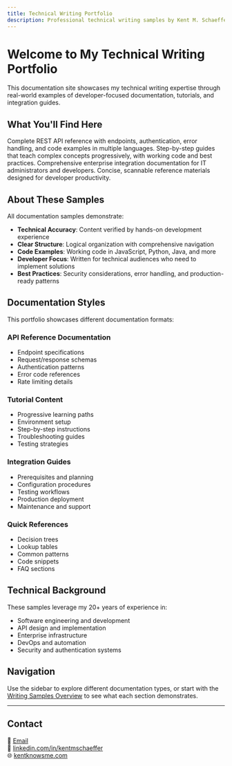 ```yaml
---
title: Technical Writing Portfolio
description: Professional technical writing samples by Kent M. Schaeffer
---
```



# Welcome to My Technical Writing Portfolio

This documentation site showcases my technical writing expertise through real-world examples of developer-focused documentation, tutorials, and integration guides.

## What You'll Find Here

<CardGrid>
  <Card title="API Documentation" icon="document">
    Complete REST API reference with endpoints, authentication, error handling, and code examples in multiple languages.
  </Card>
  
  <Card title="Developer Tutorials" icon="rocket">
    Step-by-step guides that teach complex concepts progressively, with working code and best practices.
  </Card>
  
  <Card title="Integration Guides" icon="puzzle">
    Comprehensive enterprise integration documentation for IT administrators and developers.
  </Card>
  
  <Card title="Quick References" icon="list-format">
    Concise, scannable reference materials designed for developer productivity.
  </Card>
</CardGrid>

## About These Samples

All documentation samples demonstrate:

- **Technical Accuracy**: Content verified by hands-on development experience
- **Clear Structure**: Logical organization with comprehensive navigation
- **Code Examples**: Working code in JavaScript, Python, Java, and more
- **Developer Focus**: Written for technical audiences who need to implement solutions
- **Best Practices**: Security considerations, error handling, and production-ready patterns

## Documentation Styles

This portfolio showcases different documentation formats:

### API Reference Documentation
- Endpoint specifications
- Request/response schemas
- Authentication patterns
- Error code references
- Rate limiting details

### Tutorial Content
- Progressive learning paths
- Environment setup
- Step-by-step instructions
- Troubleshooting guides
- Testing strategies

### Integration Guides
- Prerequisites and planning
- Configuration procedures
- Testing workflows
- Production deployment
- Maintenance and support

### Quick References
- Decision trees
- Lookup tables
- Common patterns
- Code snippets
- FAQ sections

## Technical Background

These samples leverage my 20+ years of experience in:
- Software engineering and development
- API design and implementation
- Enterprise infrastructure
- DevOps and automation
- Security and authentication systems

## Navigation

Use the sidebar to explore different documentation types, or start with the [Writing Samples Overview](/samples/) to see what each section demonstrates.

---

## Contact

📧 [Email](kent@kentknowsme.com)  
💼 [linkedin.com/in/kentmschaeffer](https://linkedin.com/in/kentmschaeffer)  
🌐 [kentknowsme.com](https://kentknowsme.com)